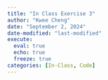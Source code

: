 ```yaml
---
title: "In Class Exercise 3"
author: "Kwee Cheng"
date: "September 2, 2024"
date-modified: "last-modified"
execute: 
  eval: true
  echo: true
  freeze: true
categories: [In-Class, Code]
---
```


